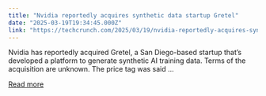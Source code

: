 ```yaml
---
title: "Nvidia reportedly acquires synthetic data startup Gretel"
date: "2025-03-19T19:34:45.000Z"
link: "https://techcrunch.com/2025/03/19/nvidia-reportedly-acquires-synthetic-data-startup-gretel/"
---
```


Nvidia has reportedly acquired Gretel, a San Diego-based startup that&#8217;s developed a platform to generate synthetic AI training data. Terms of the acquisition are unknown. The price tag was said ...

[Read more](https://techcrunch.com/2025/03/19/nvidia-reportedly-acquires-synthetic-data-startup-gretel/)
